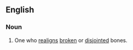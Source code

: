 ==English==

===Noun===
{{en-noun|sg=[[bone]][[setter]]}}

# One who [[realign]]s [[broken]] or [[disjointed]] bones.